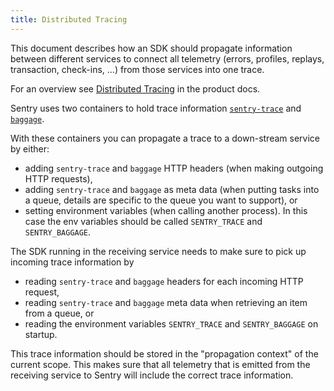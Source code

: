 ```yaml
---
title: Distributed Tracing
---
```


This document describes how an SDK should propagate information between different services to connect all telemetry (errors, profiles, replays, transaction, check-ins, ...) from those services into one trace.

For an overview see [Distributed Tracing](https://docs.sentry.io/product/performance/distributed-tracing/) in the product docs.

Sentry uses two containers to hold trace information [`sentry-trace`](/sdk/performance/#header-sentry-trace) and [`baggage`](/sdk/performance/dynamic-sampling-context/#baggage-header).

With these containers you can propagate a trace to a down-stream service by either:
- adding `sentry-trace` and `baggage` HTTP headers (when making outgoing HTTP requests),
- adding `sentry-trace` and `baggage` as meta data (when putting tasks into a queue, details are specific to the queue you want to support), or
- setting environment variables (when calling another process). In this case the env variables should be called `SENTRY_TRACE` and `SENTRY_BAGGAGE`.

The SDK running in the receiving service needs to make sure to pick up incoming trace information by
- reading `sentry-trace` and `baggage` headers for each incoming HTTP request,
- reading `sentry-trace` and `baggage` meta data when retrieving an item from a queue, or
- reading the environment variables `SENTRY_TRACE` and `SENTRY_BAGGAGE` on startup.

This trace information should be stored in the "propagation context" of the current scope. This makes sure that all telemetry that is emitted from the receiving service to Sentry will include the correct trace information.
